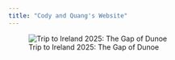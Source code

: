 ```yaml
---
title: "Cody and Quang's Website"
---
```


![Trip to Ireland 2025: The Gap of Dunoe](IMG_1324.HEIC){fig-align="center"}
